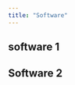 ```yaml
---
title: "Software"
---
```


::: {.grid}

::: {.g-col-12 .g-col-md-6 .col-lg-4}

# software 1
```{=html}

```
:::

::: {.g-col-12 .g-col-md-6 .col-lg-4}
# Software 2
```{=html}

```
:::

:::
